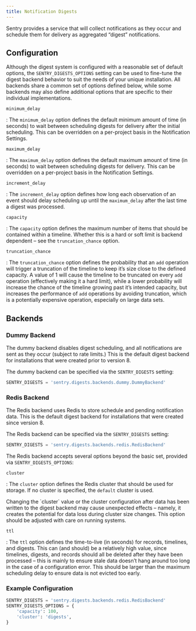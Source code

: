 ```yaml
---
title: Notification Digests
---
```


Sentry provides a service that will collect notifications as they occur and schedule them for delivery as aggregated “digest” notifications.

## Configuration

Although the digest system is configured with a reasonable set of default options, the `SENTRY_DIGESTS_OPTIONS` setting can be used to fine-tune the digest backend behavior to suit the needs of your unique installation. All backends share a common set of options defined below, while some backends may also define additional options that are specific to their individual implementations.

`minimum_delay`

: The `minimum_delay` option defines the default minimum amount of time (in seconds) to wait between scheduling digests for delivery after the initial scheduling. This can be overridden on a per-project basis in the Notification Settings.

`maximum_delay`

: The `maximum_delay` option defines the default maximum amount of time (in seconds) to wait between scheduling digests for delivery. This can be overridden on a per-project basis in the Notification Settings.

`increment_delay`

: The `increment_delay` option defines how long each observation of an event should delay scheduling up until the `maximum_delay` after the last time a digest was processed.

`capacity`

: The `capacity` option defines the maximum number of items that should be contained within a timeline. Whether this is a hard or soft limit is backend dependent – see the `truncation_chance` option.

`truncation_chance`

: The `truncation_chance` option defines the probability that an `add` operation will trigger a truncation of the timeline to keep it’s size close to the defined capacity. A value of 1 will cause the timeline to be truncated on every `add` operation (effectively making it a hard limit), while a lower probability will increase the chance of the timeline growing past it’s intended capacity, but increases the performance of `add` operations by avoiding truncation, which is a potentially expensive operation, especially on large data sets.

## Backends

### Dummy Backend

The dummy backend disables digest scheduling, and all notifications are sent as they occur (subject to rate limits.) This is the default digest backend for installations that were created prior to version 8.

The dummy backend can be specified via the `SENTRY_DIGESTS` setting:

```python
SENTRY_DIGESTS = 'sentry.digests.backends.dummy.DummyBackend'
```

### Redis Backend

The Redis backend uses Redis to store schedule and pending notification data. This is the default digest backend for installations that were created since version 8.

The Redis backend can be specified via the `SENTRY_DIGESTS` setting:

```python
SENTRY_DIGESTS = 'sentry.digests.backends.redis.RedisBackend'
```

The Redis backend accepts several options beyond the basic set, provided via `SENTRY_DIGESTS_OPTIONS`:

`cluster`

: The `cluster` option defines the Redis cluster that should be used for storage. If no cluster is specified, the `default` cluster is used.

<Alert level="warning" title="Important">
  Changing the `cluster` value or the cluster configuration after data has been
  written to the digest backend may cause unexpected effects – namely, it
  creates the potential for data loss during cluster size changes. This option
  should be adjusted with care on running systems.
</Alert>

`ttl`

: The `ttl` option defines the time-to-live (in seconds) for records, timelines, and digests. This can (and should) be a relatively high value, since timelines, digests, and records should all be deleted after they have been processed – this is mainly to ensure stale data doesn’t hang around too long in the case of a configuration error. This should be larger than the maximum scheduling delay to ensure data is not evicted too early.

### Example Configuration

```python
SENTRY_DIGESTS = 'sentry.digests.backends.redis.RedisBackend'
SENTRY_DIGESTS_OPTIONS = {
    'capacity': 100,
    'cluster': 'digests',
}
```
